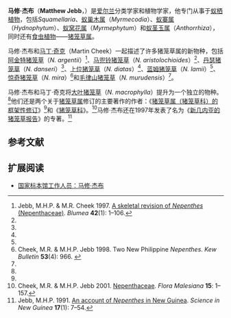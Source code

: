 {{noteTA
|1=zh-cn:丹瑟猪笼草; zh-tw:丹舍豬籠草
|2=zh-cn:阿金特猪笼草; zh-tw:阿根豬籠草
}}
{{Infobox scientist
|name = 马修·杰布
|image = Dr Matthew Jebb.jpg
|caption = [[爱尔兰国家植物园|爱尔兰国家植物园]]园长马修·杰布博士
|birth_date = 1958年
|birth_place = [[基尔肯尼|基尔肯尼]]
|birth_name = 马修·希拉里·彼得·杰布 
}}

'''马修·杰布'''（'''Matthew Jebb'''，{{bd|1958年| | | |Jebb, Matthew}}）是[[爱尔兰|爱尔兰]]分类学家和植物学家，他专门从事于[[蚁栖植物|蚁栖植物]]，包括''Squamellaria''、[[蚁巢木属|蚁巢木属]]（''Myrmecodia''）、[[蚁寨属|蚁寨属]]（''Hydnophytum''）、[[蚁窝花属|蚁窝花属]]（''Myrmephytum''）和[[蚁茎玉属|蚁茎玉属]]（''Anthorrhiza''），同时还有[[食虫植物|食虫植物]]——[[猪笼草属|猪笼草属]]。

马修·杰布和[[马丁·奇克|马丁·奇克]]（Martin Cheek）一起描述了许多猪笼草属的新物种，包括[[阿金特猪笼草|阿金特猪笼草]]（''N. argentii''）<ref name=J&C>Jebb, M.H.P. & M.R. Cheek 1997. [[猪笼草属（猪笼草科）的框架性修订|A skeletal revision of ''Nepenthes'' (Nepenthaceae)]]. ''Blumea'' '''42'''(1): 1–106.</ref>、[[马兜铃猪笼草|马兜铃猪笼草]]（''N. aristolochioides''）<ref name=J&C />、[[丹瑟猪笼草|丹瑟猪笼草]]（''N. danseri''）<ref name=J&C />、[[上位猪笼草|上位猪笼草]]（''N. diatas''）<ref name=J&C />、[[蓝姆猪笼草|蓝姆猪笼草]]（''N. lamii''）<ref name=J&C />、[[惊奇猪笼草|惊奇猪笼草]]（''N. mira''）<ref>Cheek, M.R. & M.H.P. Jebb 1998. Two New Philippine ''Nepenthes''. ''Kew Bulletin'' '''53'''(4): 966. {{DOI|10.2307/4118886}}</ref>和[[毛律山猪笼草|毛律山猪笼草]]（''N. murudensis''）<ref name=J&C />。

马修·杰布和马丁·奇克将[[大叶猪笼草|大叶猪笼草]]（''N. macrophylla''）提升为一个独立的物种。<ref name=J&C />他们还是两个关于[[猪笼草属|猪笼草属]]修订的主要著作的作者：《[[猪笼草属（猪笼草科）的框架性修订|猪笼草属（猪笼草科）的框架性修订]]》<ref name=J&C />和《[[猪笼草科_(2001年专著)|猪笼草科]]》。<ref name=C&J>Cheek, M.R. & M.H.P. Jebb 2001. [[猪笼草科_(2001年专著)|Nepenthaceae]]. ''Flora Malesiana'' '''15''': 1–157.</ref>马修·杰布还在1997年发表了名为《[[新几内亚的猪笼草报告|新几内亚的猪笼草报告]]》的专著。<ref>Jebb, M.H.P. 1991. [[新几内亚的猪笼草报告|An account of ''Nepenthes'' in New Guinea]]. ''Science in New Guinea'' '''17'''(1): 7–54.</ref>

{{botanist|Jebb|马修·杰布}}

== 参考文献 ==
{{reflist}}

== 扩展阅读 ==
<div class="references-small">
* [https://web.archive.org/web/20110709215203/http://www.botanicgardens.ie/herb/staff.htm 国家标本馆工作人员：马修·杰布]
</div>

{{Authority control}}
{{DEFAULTSORT:Jebb, Matthew}}